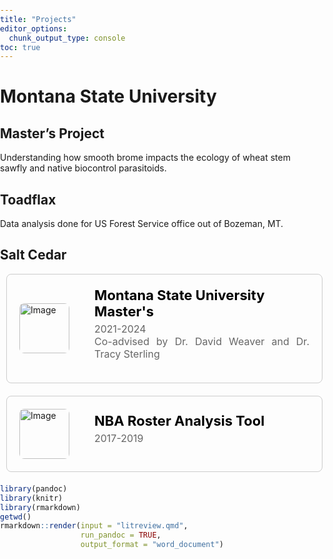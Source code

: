 ```yaml
---
title: "Projects"
editor_options: 
  chunk_output_type: console
toc: true
---
```


# Montana State University
## Master's Project
Understanding how smooth brome impacts the ecology of wheat stem sawfly and native biocontrol parasitoids.  

## Toadflax  
Data analysis done for US Forest Service office out of Bozeman, MT. 

## Salt Cedar



```{=html}
<!DOCTYPE html>
<html lang="en">
<head>
<meta charset="UTF-8">
<meta name="viewport" content="width=device-width, initial-scale=1.0">
<title>Box with Rounded Edges</title>
<style>
  body {
    margin: 0; /* Remove default margin */
    padding: 0; /* Remove default padding */
  }

  .container {
    width: calc(100% - 20px); /* Adjusted width to fit the screen and account for margins */
    max-width: 600px; /* Limiting maximum width */
    height: auto; /* Set container height */
    border: 0.5px solid #ccc; /* Light grey color */
    border-radius: 8px; /* Less rounded edges */
    overflow: hidden; /* Hide overflow content */
    margin-bottom: 20px; /* Add margin to create space between rows */
    margin-right: auto; /* Push containers to the left */
    margin-left: 10px; /* Adjust margin between the left side of the screen */
    display: flex; /* Use flexbox for layout */
    align-items: center; /* Center items vertically */
    text-decoration: none; /* Remove underline */
  }
  
  .container:last-child {
    margin-bottom: 0; /* Remove margin from the last box */
  }
  
  .container:hover {
    box-shadow: 0 10px 20px rgba(0, 0, 0, 0.1); /* Increased shadow on hover */
  }
  
  .image-container {
    padding: 20px;
    box-sizing: border-box;
  }
  
  .image-container img {
    width: 80px; /* Adjusted width for smaller image */
    height: auto;
    display: block;
    border-radius: 8px; /* Rounded corners for image */
  }
  
  .content {
    padding: 20px;
    box-sizing: border-box;
    flex: 1; /* Take remaining space */
  }
  
  .text h1 {
    font-size: 22px; /* Adjusted text size */
    margin-top: 0;
    margin-bottom: 5px; /* Adjust margin between large and small text */
    color: black;
  }
  .text h1:hover {
    color: #2068DC; /* Change text color to blue on hover */
  }
  
  .text p {
    font-size: 16px;
    margin-top: 5px;
    color: #666;
    text-align: justify; /* Align text */
  }

  @media (max-width: 768px) {
    .container {
      width: calc(100% - 20px); /* Adjusted width to fit the screen */
    }
  }
</style>
</head>
<body>
  <a href="projects/msu-masters.qmd" class="container">
    <div class="image-container">
      <img src="../img/projects-logos/msu-logo.jpg" alt="Image">
    </div>
    <div class="content">
      <div class="text">
        <h1>Montana State University Master's</h1>
        <p>2021-2024<br> Co-advised by Dr. David Weaver and Dr. Tracy Sterling</p>
      </div>
    </div>
  </a>
  <a href="projects/bballtool.qmd" class="container">
    <div class="image-container">
      <img src="../img/projects-logos/bballref-logo-circle.jpg" alt="Image">
    </div>
    <div class="content">
      <div class="text">
        <h1>NBA Roster Analysis Tool</h1>
        <p>2017-2019</p>
      </div>
    </div>
  </a>
</body>
</html>

```
```{=html}
<head>
  <meta charset="UTF-8">
  <meta name="viewport" content="width=device-width, initial-scale=1.0">
  <title>Box with Rounded Edges</title>
  <style>
    body {
      margin: 0; /* Remove default margin */
      padding: 0; /* Remove default padding */
    }

    .container {
      width: 100%; /* Adjusted width to fit the screen */
      max-width: 600px; /* Limiting maximum width */
      height: auto; /* Set container height */
      border: 0.5px solid #ccc; /* Light grey color */
      border-radius: 8px; /* Less rounded edges */
      overflow: hidden; /* Hide overflow content */
      margin-bottom: 20px; /* Add margin to create space between rows */
      display: flex; /* Use flexbox for layout */
      align-items: center; /* Center items vertically */
      text-decoration: none; /* Remove underline */
    }

    .container:last-child {
      margin-bottom: 0; /* Remove margin from the last box */
    }

    .container:hover {
      box-shadow: 0 10px 20px rgba(0, 0, 0, 0.1); /* Increased shadow on hover */
    }

    .image-container {
      padding: 20px;
      box-sizing: border-box;
    }

    .image-container img {
      max-width: 100%; /* Ensures the image does not exceed its container */
      height: auto;
      display: block;
      border-radius: 8px; /* Rounded corners for image */
    }

    .content {
      padding: 20px;
      box-sizing: border-box;
      flex: 1; /* Take remaining space */
    }

    .text h1 {
      font-size: 22px; /* Adjusted text size */
      margin-top: 0;
      margin-bottom: 5px; /* Adjust margin between large and small text */
      color: black;
    }

    .text h1:hover {
      color: #2068DC; /* Change text color to blue on hover */
    }

    .text p {
      font-size: 16px;
      margin-top: 5px;
      color: #666;
      text-align: justify; /* Align text */
    }

    @media (max-width: 768px) {
      .container {
        margin-right: auto; /* Reset margin-right */
        margin-left: auto; /* Reset margin-left */
        flex-direction: column; /* Stack items vertically on smaller screens */
      }

      .content {
        padding: 10px; /* Reduce padding on smaller screens */
      }
    }
  </style>
</head>
```

```r
library(pandoc)
library(knitr)
library(rmarkdown)
getwd()
rmarkdown::render(input = "litreview.qmd", 
                  run_pandoc = TRUE,
                  output_format = "word_document")


```

